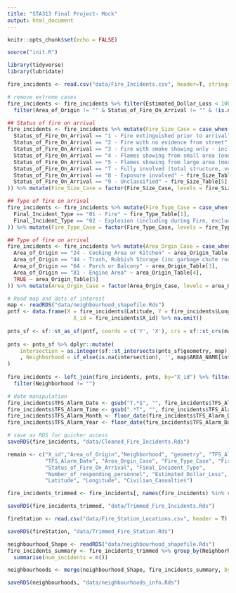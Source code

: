 ```yaml
---
title: "STA313 Final Project- Mock"
output: html_document
---
```


```r
knitr::opts_chunk$set(echo = FALSE)

source("init.R")

library(tidyverse)
library(lubridate)

fire_incidents <- read.csv("data/Fire_Incidents.csv", header=T, stringsAsFactors = T)

```


```r

# remove extreme cases
fire_incidents <- fire_incidents %>% filter(Estimated_Dollar_Loss < 1000000 & Number_of_responding_personnel != 1275) %>%
  filter(Area_of_Origin != "" & Status_of_Fire_On_Arrival != "" & !is.na(Status_of_Fire_On_Arrival))

## Status of fire on arrival
fire_incidents <- fire_incidents %>% mutate(Fire_Size_Case = case_when(
  Status_of_Fire_On_Arrival == "1 - Fire extinguished prior to arrival" ~ fire_Size_Table[1],
  Status_of_Fire_On_Arrival == "2 - Fire with no evidence from street" ~ fire_Size_Table[2],
  Status_of_Fire_On_Arrival == "3 - Fire with smoke showing only - including vehicle, outdoor fires" ~ fire_Size_Table[3],
  Status_of_Fire_On_Arrival == "4 - Flames showing from small area (one storey or less, part of a vehicle, outdoor)" ~ fire_Size_Table[3],
  Status_of_Fire_On_Arrival == "5 - Flames showing from large area (more than one storey, large area outdoors)" ~ fire_Size_Table[4],
  Status_of_Fire_On_Arrival == "7 - Fully involved (total structure, vehicle, spreading outdoor fire)" ~ fire_Size_Table[4],
  Status_of_Fire_On_Arrival == "8 - Exposure involved" ~ fire_Size_Table[4],
  Status_of_Fire_On_Arrival == "9 - Unclassified" ~ fire_Size_Table[5],
)) %>% mutate(Fire_Size_Case = factor(Fire_Size_Case, levels = fire_Size_Table))

## Type of fire on arrival
fire_incidents <- fire_incidents %>% mutate(Fire_Type_Case = case_when(
  Final_Incident_Type == "01 - Fire" ~ fire_Type_Table[1],
  Final_Incident_Type == "02 - Explosion (including during Fire, excluding Codes 3 & 11-13)" ~ fire_Type_Table[2]
)) %>% mutate(Fire_Type_Case = factor(Fire_Type_Case, levels = fire_Type_Table))

## Type of fire on arrival
fire_incidents <- fire_incidents %>% mutate(Area_Orgin_Case = case_when(
  Area_of_Origin == "24 - Cooking Area or Kitchen" ~ area_Origin_Table[1],
  Area_of_Origin == "44 - Trash, Rubbish Storage (inc garbage chute room, garbage/industri" ~ area_Origin_Table[2],
  Area_of_Origin == "64 - Porch or Balcony" ~ area_Origin_Table[3],
  Area_of_Origin == "81 - Engine Area" ~ area_Origin_Table[4],
  TRUE ~ area_Origin_Table[5]
)) %>% mutate(Area_Orgin_Case = factor(Area_Orgin_Case, levels = area_Origin_Table))

# Read map and dots of interest
map <- readRDS("data/neighbourhood_shapefile.Rds")
pntf <- data.frame(X = fire_incidents$Latitude, Y = fire_incidents$Longitude,
                     X_id = fire_incidents$X_id) %>% na.omit() 
  
pnts_sf <- sf::st_as_sf(pntf, coords = c('Y', 'X'), crs = sf::st_crs(map))
  
pnts <- pnts_sf %>% dplyr::mutate(
    intersection = as.integer(sf::st_intersects(pnts_sf$geometry, map))
    , Neighborhood = if_else(is.na(intersection), '', map$AREA_NAME[intersection])
) 
  
fire_incidents <- left_join(fire_incidents, pnts, by="X_id") %>% filter(!is.na(Neighborhood)) %>% 
  filter(Neighborhood != "")

# date manipulation
fire_incidents$TFS_Alarm_Date <- gsub("T.*$", "", fire_incidents$TFS_Alarm_Time) %>% as.Date()
fire_incidents$TFS_Alarm_Time <- gsub(".*T", "", fire_incidents$TFS_Alarm_Time) 
fire_incidents$TFS_Alarm_Month <- floor_date(fire_incidents$TFS_Alarm_Date, "month")
fire_incidents$TFS_Alarm_Year <- floor_date(fire_incidents$TFS_Alarm_Date, "year")

# save as RDS for quicker access
saveRDS(fire_incidents, "data/Cleaned_Fire_Incidents.Rds")

```

```r

remain <- c("X_id","Area_of_Origin","Neighborhood", "geometry", "TFS_Alarm_Year", "TFS_Alarm_Month", 
            "TFS_Alarm_Date", "Area_Orgin_Case", "Fire_Type_Case", "Fire_Size_Case",
            "Status_of_Fire_On_Arrival", "Final_Incident_Type",
            "Number_of_responding_personnel", "Estimated_Dollar_Loss",
            "Latitude", "Longitude", "Civilian_Casualties")

fire_incidents_trimmed <- fire_incidents[, names(fire_incidents) %in% remain]

saveRDS(fire_incidents_trimmed, "data/Trimmed_Fire_Incidents.Rds")

```

```r

fireStation <- read.csv("data/Fire_Station_Locations.csv", header = T)

saveRDS(fireStation, "data/Trimmed_Fire_Station.Rds")

```

```r

neighbourhood_Shape <- readRDS("data/neighbourhood_shapefile.Rds")
fire_incidents_summary <- fire_incidents_trimmed %>% group_by(Neighborhood) %>%
  summarise(num_incidents = n())

neighbourhoods <- merge(neighbourhood_Shape, fire_incidents_summary, by.x = "AREA_NAME", by.y="Neighborhood")

saveRDS(neighbourhoods, "data/neighbourhoods_info.Rds")

```